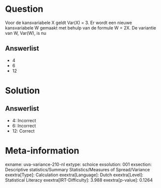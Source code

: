 Question
========

Voor de kansvariabele X geldt Var(X) = 3. Er wordt een nieuwe
kansvariabele W gemaakt met behulp van de formule W = 2X. De variantie
van W, Var(W), is nu

Answerlist
----------

* 4
* 6
* 12

Solution
========

Answerlist
----------

* 4: Incorrect
* 6: Incorrect
* 12: Correct

Meta-information
================
exname: uva-variance-210-nl
extype: schoice
exsolution: 001
exsection: Descriptive statistics/Summary Statistics/Measures of Spread/Variance
exextra[Type]: Calculation
exextra[Language]: Dutch
exextra[Level]: Statistical Literacy
exextra[IRT-Difficulty]: 3.988
exextra[p-value]: 0.1264
